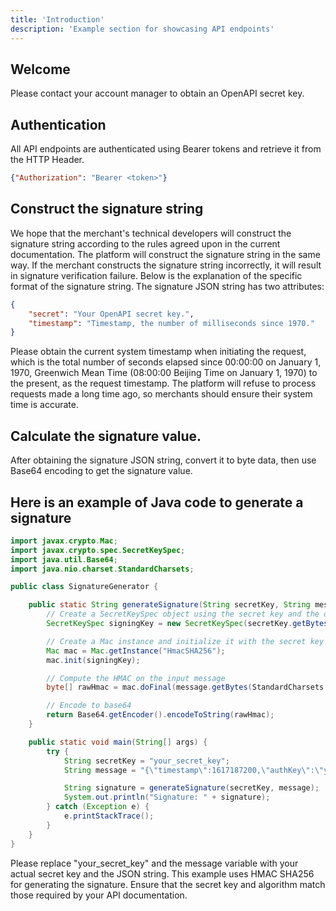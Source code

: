 ```yaml
---
title: 'Introduction'
description: 'Example section for showcasing API endpoints'
---
```


## Welcome

Please contact your account manager to obtain an OpenAPI secret key.


## Authentication

All API endpoints are authenticated using Bearer tokens and retrieve it from the HTTP Header.

```json
{"Authorization": "Bearer <token>"}
```

## Construct the signature string

We hope that the merchant's technical developers will construct the signature string according to the rules agreed upon in the current documentation. The platform will construct the signature string in the same way. If the merchant constructs the signature string incorrectly, it will result in signature verification failure. Below is the explanation of the specific format of the signature string. The signature JSON string has two attributes:

```json
{
    "secret": "Your OpenAPI secret key.",
    "timestamp": "Timestamp, the number of milliseconds since 1970."
}
```

Please obtain the current system timestamp when initiating the request, which is the total number of seconds elapsed since 00:00:00 on January 1, 1970, Greenwich Mean Time (08:00:00 Beijing Time on January 1, 1970) to the present, as the request timestamp. The platform will refuse to process requests made a long time ago, so merchants should ensure their system time is accurate.

## Calculate the signature value.

After obtaining the signature JSON string, convert it to byte data, then use Base64 encoding to get the signature value.

## Here is an example of Java code to generate a signature

``` java
import javax.crypto.Mac;
import javax.crypto.spec.SecretKeySpec;
import java.util.Base64;
import java.nio.charset.StandardCharsets;

public class SignatureGenerator {

    public static String generateSignature(String secretKey, String message) throws Exception {
        // Create a SecretKeySpec object using the secret key and the desired algorithm (HMAC SHA256 in this example)
        SecretKeySpec signingKey = new SecretKeySpec(secretKey.getBytes(StandardCharsets.UTF_8), "HmacSHA256");

        // Create a Mac instance and initialize it with the secret key
        Mac mac = Mac.getInstance("HmacSHA256");
        mac.init(signingKey);

        // Compute the HMAC on the input message
        byte[] rawHmac = mac.doFinal(message.getBytes(StandardCharsets.UTF_8));

        // Encode to base64
        return Base64.getEncoder().encodeToString(rawHmac);
    }

    public static void main(String[] args) {
        try {
            String secretKey = "your_secret_key";
            String message = "{\"timestamp\":1617187200,\"authKey\":\"your_auth_key\"}"; // Replace with your actual JSON string

            String signature = generateSignature(secretKey, message);
            System.out.println("Signature: " + signature);
        } catch (Exception e) {
            e.printStackTrace();
        }
    }
}
```

Please replace "your_secret_key" and the message variable with your actual secret key and the JSON string. This example uses HMAC SHA256 for generating the signature. Ensure that the secret key and algorithm match those required by your API documentation.
